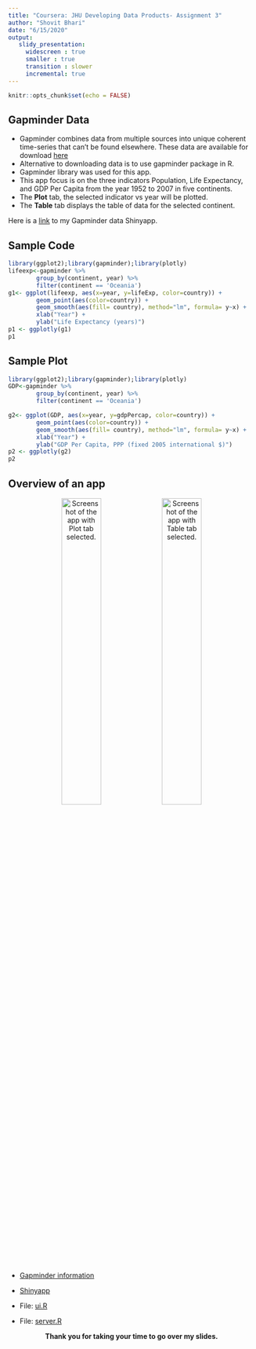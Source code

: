 ```yaml
---
title: "Coursera: JHU Developing Data Products- Assignment 3"
author: "Shovit Bhari"
date: "6/15/2020"
output: 
   slidy_presentation:
     widescreen : true
     smaller : true
     transition : slower
     incremental: true
---
```


```r
knitr::opts_chunk$set(echo = FALSE)
```

## Gapminder Data

- Gapminder combines data from multiple sources into unique coherent time-series that can't be found elsewhere. These data are available for download [here](https://www.gapminder.org/data/documentation/#:~:text=Gapminder%20combines%20data%20from%20multiple,the%20sources%20in%20each%20case.) 
- Alternative to downloading data is to use gapminder package in R. 
- Gapminder library was used for this app.
- This app focus is on the three indicators Population, Life Expectancy, and GDP Per Capita from the year 1952 to 2007 in five continents.
- The **Plot** tab, the selected indicator vs year will be plotted. 
- The **Table** tab displays the table of data for the selected continent. 


Here is a [link]( https://shovitraj.shinyapps.io/Gapminder_Continent/) to my Gapminder data Shinyapp. 

## Sample Code
```r
library(ggplot2);library(gapminder);library(plotly)
lifeexp<-gapminder %>%
        group_by(continent, year) %>%
        filter(continent == 'Oceania') 
g1<- ggplot(lifeexp, aes(x=year, y=lifeExp, color=country)) +
        geom_point(aes(color=country)) +
        geom_smooth(aes(fill= country), method="lm", formula= y~x) +
        xlab("Year") +
        ylab("Life Expectancy (years)")
p1 <- ggplotly(g1)
p1
```



## Sample Plot
```r
library(ggplot2);library(gapminder);library(plotly)
GDP<-gapminder %>%
        group_by(continent, year) %>%
        filter(continent == 'Oceania') 

g2<- ggplot(GDP, aes(x=year, y=gdpPercap, color=country)) +
        geom_point(aes(color=country)) +
        geom_smooth(aes(fill= country), method="lm", formula= y~x) +
        xlab("Year") +
        ylab("GDP Per Capita, PPP (fixed 2005 international $)")
p2 <- ggplotly(g2)
p2
```


## Overview of an app
<center>
![Screenshot of the app with Plot tab selected.](Plot.png){width=40%}
![Screenshot of the app with Table tab selected.](Table.png){width=40%}

</center>

- [Gapminder information](https://https://www.gapminder.org/)  

- [Shinyapp](https://shovitraj.shinyapps.io/Gapminder_Continent/)  
- File: [ui.R](ui.R)    
- File: [server.R](server.R)    

<center>
**Thank you for taking your time to go over my slides.**
</center>


